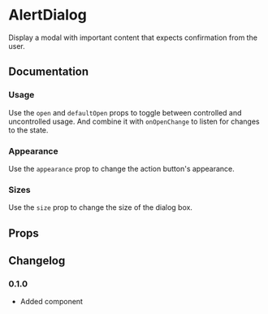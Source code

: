 # AlertDialog

Display a modal with important content that expects confirmation from the user.

## Documentation

### Usage

Use the `open` and `defaultOpen` props to toggle between controlled and uncontrolled usage. And combine it with `onOpenChange` to listen for changes to the state.

<ax-demo name="alert-dialog/usage" />

### Appearance

Use the `appearance` prop to change the action button's appearance.

<ax-demo
  meta="/appearance={appearance}/"
  name="alert-dialog/appearance-usage"
/>

### Sizes

Use the `size` prop to change the size of the dialog box.

<ax-demo meta="/size={size}/" name="alert-dialog/size-usage" />

## Props

<ax-props-table component="AlertDialog" />

<ax-props-table component="AlertDialogTrigger" extends="Button" />

<ax-props-table component="AlertDialogContent" />

<ax-props-table component="AlertDialogTitle" />

<ax-props-table component="AlertDialogDescription" />

<ax-props-table component="AlertDialogFooter" />

<ax-props-table component="AlertDialogCancel" extends="Button" />

<ax-props-table component="AlertDialogAction" extends="Button" />

## Changelog

### 0.1.0

- Added component
